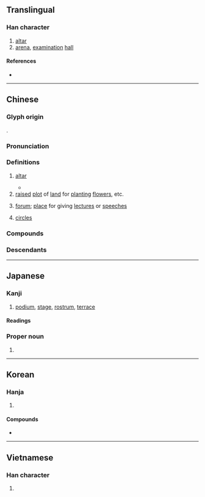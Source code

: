 {{also|坛}}
{{character info}}
==Translingual==
{{stroke order|strokes=16}}

===Han character===
{{Han char|rn=32|rad=土|as=13|sn=16|four=40116|canj=GYWM|ids=⿰土亶}}

# [[altar]]
# [[arena]], [[examination]] [[hall]]

====References====
* {{Han ref|kx=0240.220|dkj=05528|dj=0480.080|hdz=10492.120|uh=58C7|ud=22727|bh=BEC2|bd=48834}}

----

==Chinese==
{{zh-forms|s=坛}}

===Glyph origin===
{{Han etym}}
{{Han compound|土|亶|c1=s|c2=p|ls=psc}}.

===Pronunciation===
{{zh-pron
|m=tán
|m-s=
|c=taan4
|c-t=
|g=
|h=pfs=thàn
|j=
|mb=dǔing
|md=
|mn=tân/qz,xm,zz:thân/tôaⁿ
|mn_note=tân/thân - literary; tôaⁿ - vernacular
|mn-t=duan5
|w=
|x=
|mc=y
|oc=y
|cat=n
}}

===Definitions===
{{zh-hanzi}}

# [[altar]] {{zh-mw|座}}
#: {{zh-x|中華 世紀 壇|[[w:China Millennium Monument|China Millennium Monument]]}}
#* {{zh-x|^北宮 ^奢 為 ^衛 ^靈-公 賦斂 以 為 鐘，為 壇 乎 國門 之 外，三 月 而 成 上下 之 縣。|Beigong She was collecting taxes for Duke Ling of Wei in order to make a set of bells. He built a '''platform''' outside the gate of the outer wall, and in the space of three months the bells were completed, both the upper and lower tiers.|ref=Zhuangzi}}
# [[raised]] [[plot]] of [[land]] for [[plant]]ing [[flower]]s, etc.
#: {{zh-x|花壇|raised flowerbed}}
# [[forum]]; [[place]] for giving [[lecture]]s or [[speech]]es
#: {{zh-x|論壇|'''forum'''}}
# [[circle]]s
#: {{zh-x|文壇|literary '''circles'''}}
#: {{zh-x|體壇|sports '''world'''}}

===Compounds===
{{zh-der|六祖壇經|七星壇|壇坫|壇宇|天壇|乩壇|仙壇|影壇|尼壇|壇兆|吟壇|名壇|壇場|壇坫週旋|祭壇|泰壇|法壇|杏壇|碑壇|棒壇|神壇|戒壇|榕壇問業|登壇拜將|登壇|模網論壇|政壇|樂壇|打沒頭壇|畫壇|歌壇|文壇|論壇區|線上論壇|醮壇|藝壇|郊壇下窯|雩壇|詩壇|齋壇|郊壇|菊壇|體壇|經壇|韓信登壇|電子論壇|論壇|築壇|花壇鄉|籃壇|網路論壇|趙玄壇|議壇|講壇|花壇|築壇拜將|神農壇|海壇}}

===Descendants===
{{CJKV||だん|단}}

----

==Japanese==
{{ja-kanji forms|pic2=U58c7-kyu.svg|c=y}}

===Kanji===
{{ja-kanji|grade=c|rs=土13}}

# [[podium]], [[stage]], [[rostrum]], [[terrace]]

====Readings====
{{ja-readings
|goon=だん
|kanon=たん
|kun=ば, ところ, たいら
}}

===Proper noun===
{{ja-pos|だん|proper}}

# {{surname|ja|sort=だん}}

----

==Korean==

===Hanja===
{{ko-hanja|제단|단}}

# {{hanja form of|제|[[altar]]}}

====Compounds====
* {{ko-l|제단|[[altar]]|祭壇}}

----

==Vietnamese==

===Han character===
{{vi-readings|reading=đàn, đường|rs=土13}}

# {{rfdef|vi|sort=土13}}